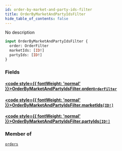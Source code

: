 ```yaml
---
id: order-by-market-and-party-ids-filter
title: OrderByMarketAndPartyIdsFilter
hide_table_of_contents: false
---
```








No description

```graphql
input OrderByMarketAndPartyIdsFilter {
  order: OrderFilter
  marketIds: [ID!]
  partyIds: [ID!]
}
```


### Fields

#### [<code style={{ fontWeight: 'normal' }}>OrderByMarketAndPartyIdsFilter.<b>order</b></code>](#)<Bullet />[`OrderFilter`](/mainnet/api/graphql/inputs/order-filter) <Badge class="secondary" text="input"/>
> 
> 

#### [<code style={{ fontWeight: 'normal' }}>OrderByMarketAndPartyIdsFilter.<b>marketIds</b></code>](#)<Bullet />[`[ID!]`](/mainnet/api/graphql/scalars/id) <Badge class="secondary" text="list"/> <Badge class="secondary" text="scalar"/>
> 
> 

#### [<code style={{ fontWeight: 'normal' }}>OrderByMarketAndPartyIdsFilter.<b>partyIds</b></code>](#)<Bullet />[`[ID!]`](/mainnet/api/graphql/scalars/id) <Badge class="secondary" text="list"/> <Badge class="secondary" text="scalar"/>
> 
> 



### Member of

[`orders`](/mainnet/api/graphql/subscriptions/orders)  <Badge class="secondary" text="subscription"/>



